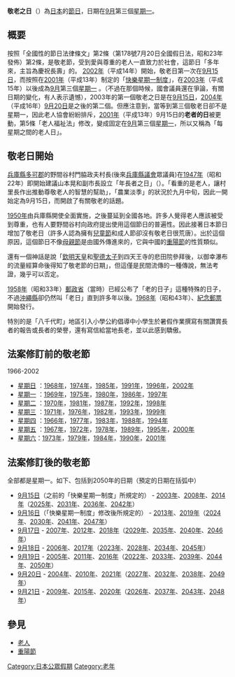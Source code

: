 {{roughtranslation|time=2015-09-17T00:05:30+00:00}}
'''敬老之日'''（{{jpn|j=敬老の日|hg=けいろうのひ|rm=Keirō no hi|f=y}}）為[[日本|日本]]的[[日本公眾假期|節日]]，日期在[[9月|9月]]第三個[[星期一|星期一]]。

==概要==
按照「全國性的節日法律條文」第2條（第178號7月20日全國假日法，昭和23年發佈）第2條，是敬老節，受到愛與尊重的老人一直致力於社會，這節日「多年來，主旨為慶祝長壽」的。
[[2002年|2002年]]（平成14年）開始，敬老日第一次在[[9月15日|9月15日]]，而按照在[[2001年|2001年]]（平成13年）制定的「[[快樂星期一制度|快樂星期一制度]]」，在[[2003年|2003年]]（平成15年）以後成為[[9月|9月]]第三個[[星期一|星期一]] 。（不過在那個時候，國會議員還在爭論，有關日期的變化，有人表示遺憾），2003年的第一個敬老之日是在[[9月15日|9月15日]]，[[2004年|2004年]]（平成16年）[[9月20日|9月20日]]是之後的第二個。但應注意到，當等到第三個敬老日卻不是星期一，因此老人協會紛紛排斥，[[2001年|2001年]]（平成13年）9月15日的'''老者的日'''被更動，第5條「老人福祉法」修改，變成固定在[[9月|9月]]第三個[[星期一|星期一]]，所以又稱為「每星期之間的老人日」。

==敬老日開始==
[[兵庫縣|兵庫縣]][[多可郡|多可郡]]的野間谷村門脇政夫村長(後來[[兵庫縣議會|兵庫縣議會]]眾議員)在[[1947年|1947年]]（昭和22年）即開始建議山本晃和副市長設立「年長者之日」（{{lang|ja|としよりの日}}）。「看重的是老人，讓村里長作出推動尊敬老人的智慧的幫助」，「農業淡季」的狀況於九月中旬，因此一開始定為9月15日，而開啟了有關敬老的話題。

[[1950年|1950年]]由兵庫縣開使全面實施，之後蔓延到全國各地。許多人覺得老人應該被受到尊重，也有人要野間谷村向政府提出使用這個節日的普遍性。因此接著日本節日增加了敬老日（許多人認為擁有[[兒童節|兒童節]]和成人節卻沒有敬老日很荒唐）。出於這個原因，這個節日不像[[母親節|母親節]]是由國外傳進來的，它與中國的[[重陽節|重陽節]]的性質類似。

還有一個神話是說「[[欽明天皇|欽明天皇]]和[[聖德太子|聖德太子]]到四天王寺的悲田院參拜後，以御幸瀑布的流量經算命後得知了敬老節的日期」，但這僅是民間流傳的一種傳說，無法考證，幾乎可以否定。

[[1958年|1958年]]（昭和33年）[[郵政省|郵政省]]（當時）已經公布了「老的日子」這種特殊的日子，不過[[沖繩縣|沖繩縣]]卻仍然叫「老日」直到許多年以後。[[1968年|1968年]]（昭和43年）、[[郵票|紀念郵票]]開始發行。

特別的是「八千代町」地區引入小學公約倡導中小學生於暑假作業撰寫有關讚賞長者的報告或長者的榮譽，還有寫信給當地長老，並以此感到驕傲。

==法案修訂前的敬老節==
1966-2002
* [[星期日|星期日]] ：[[1968年|1968年]]，[[1974年|1974年]]，[[1985年|1985年]]，[[1991年|1991年]]，[[1996年|1996年]]，[[2002年|2002年]]
* [[星期一|星期一]] ：[[1969年|1969年]]，[[1975年|1975年]]，[[1980年|1980年]]，[[1986年|1986年]]，[[1997年|1997年]]
* [[星期二|星期二]] ：[[1970年|1970年]]，[[1981年|1981年]]，[[1987年|1987年]]，[[1992年|1992年]]，[[1998年|1998年]]
* [[星期三|星期三]] ：[[1971年|1971年]]，[[1976年|1976年]]，[[1982年|1982年]]，[[1993年|1993年]]，[[1999年|1999年]]
* [[星期四|星期四]] ：[[1966年|1966年]]，[[1977年|1977年]]，[[1983年|1983年]]，[[1988年|1988年]]，[[1994年|1994年]]
* [[星期五|星期五]] ：[[1967年|1967年]]，[[1972年|1972年]]，[[1978年|1978年]]，[[1989年|1989年]]，[[1995年|1995年]]，[[2000年|2000年]]
* [[星期六|星期六]]：[[1973年|1973年]]，[[1979年|1979年]]，[[1984年|1984年]]，[[1990年|1990年]]，[[2001年|2001年]]

==法案修訂後的敬老節==
全部都是星期一。如下、包括到2050年的日期（預定的日期在括弧中）
* [[9月15日|9月15日]]（之前的「快樂星期一制度」所規定的） - [[2003年|2003年]]、[[2008年|2008年]]、[[2014年|2014年]]（[[2025年|2025年]]、[[2031年|2031年]]、[[2036年|2036年]]、[[2042年|2042年]]）
* [[9月16日|9月16日]]（「快樂星期一制度」修改後所規定的） - [[2013年|2013年]]、[[2019年|2019年]]（[[2024年|2024年]]、[[2030年|2030年]]、[[2041年|2041年]]、[[2047年|2047年]]）
* [[9月17日|9月17日]] - [[2007年|2007年]]、[[2012年|2012年]]、[[2018年|2018年]]（[[2029年|2029年]]、[[2035年|2035年]]、[[2040年|2040年]]、[[2046年|2046年]]）
* [[9月18日|9月18日]] - [[2006年|2006年]]、[[2017年|2017年]]（[[2023年|2023年]]、[[2028年|2028年]]、[[2034年|2034年]]、[[2045年|2045年]]）
* [[9月19日|9月19日]] - [[2005年|2005年]]、[[2011年|2011年]]、[[2016年|2016年]]（[[2022年|2022年]]、[[2033年|2033年]]、[[2039年|2039年]]、[[2044年|2044年]]、[[2050年|2050年]]）
* [[9月20日|9月20日]] - [[2004年|2004年]]、[[2010年|2010年]]、[[2021年|2021年]]（[[2027年|2027年]]、[[2032年|2032年]]、[[2038年|2038年]]、[[2049年|2049年]]）
* [[9月21日|9月21日]] - [[2009年|2009年]]、[[2015年|2015年]]、[[2020年|2020年]]（[[2026年|2026年]]、[[2037年|2037年]]、[[2043年|2043年]]、[[2048年|2048年]]）

==參見==
* [[老人|老人]]
* [[重陽節|重陽節]]

{{日本公眾假期}}

[[Category:日本公眾假期|Category:日本公眾假期]]
[[Category:老年|Category:老年]]